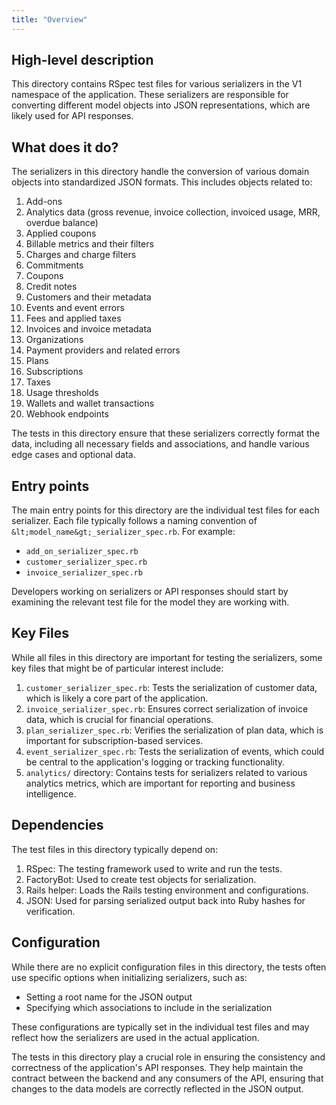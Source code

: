 ```yaml
---
title: "Overview"
---
```


## High-level description
This directory contains RSpec test files for various serializers in the V1 namespace of the application. These serializers are responsible for converting different model objects into JSON representations, which are likely used for API responses.

## What does it do?
The serializers in this directory handle the conversion of various domain objects into standardized JSON formats. This includes objects related to:

1. Add-ons
2. Analytics data (gross revenue, invoice collection, invoiced usage, MRR, overdue balance)
3. Applied coupons
4. Billable metrics and their filters
5. Charges and charge filters
6. Commitments
7. Coupons
8. Credit notes
9. Customers and their metadata
10. Events and event errors
11. Fees and applied taxes
12. Invoices and invoice metadata
13. Organizations
14. Payment providers and related errors
15. Plans
16. Subscriptions
17. Taxes
18. Usage thresholds
19. Wallets and wallet transactions
20. Webhook endpoints

The tests in this directory ensure that these serializers correctly format the data, including all necessary fields and associations, and handle various edge cases and optional data.

## Entry points
The main entry points for this directory are the individual test files for each serializer. Each file typically follows a naming convention of `&lt;model_name&gt;_serializer_spec.rb`. For example:

- `add_on_serializer_spec.rb`
- `customer_serializer_spec.rb`
- `invoice_serializer_spec.rb`

Developers working on serializers or API responses should start by examining the relevant test file for the model they are working with.

## Key Files
While all files in this directory are important for testing the serializers, some key files that might be of particular interest include:

1. `customer_serializer_spec.rb`: Tests the serialization of customer data, which is likely a core part of the application.
2. `invoice_serializer_spec.rb`: Ensures correct serialization of invoice data, which is crucial for financial operations.
3. `plan_serializer_spec.rb`: Verifies the serialization of plan data, which is important for subscription-based services.
4. `event_serializer_spec.rb`: Tests the serialization of events, which could be central to the application's logging or tracking functionality.
5. `analytics/` directory: Contains tests for serializers related to various analytics metrics, which are important for reporting and business intelligence.

## Dependencies
The test files in this directory typically depend on:

1. RSpec: The testing framework used to write and run the tests.
2. FactoryBot: Used to create test objects for serialization.
3. Rails helper: Loads the Rails testing environment and configurations.
4. JSON: Used for parsing serialized output back into Ruby hashes for verification.

## Configuration
While there are no explicit configuration files in this directory, the tests often use specific options when initializing serializers, such as:

- Setting a root name for the JSON output
- Specifying which associations to include in the serialization

These configurations are typically set in the individual test files and may reflect how the serializers are used in the actual application.

The tests in this directory play a crucial role in ensuring the consistency and correctness of the application's API responses. They help maintain the contract between the backend and any consumers of the API, ensuring that changes to the data models are correctly reflected in the JSON output.